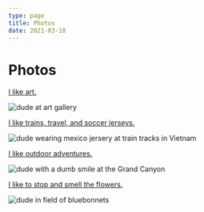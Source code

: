 ```yaml
---
type: page
title: Photos
date: 2021-03-18
---
```


# Photos


[I like art.](https://thecontemporaryaustin.org/exhibitions/danieljohnston/)

<Image
  src="/images/daniel_johnston.jpg"
  alt="dude at art gallery"
  width={1125}
  height={843.75}
  priority
  className="next-image"
/>

[I like trains, travel, and soccer jerseys.](https://shippedaway.com/hanoi-train-street/)

<Image
  src="/images/vietnam_tiny.jpg"
  alt="dude wearing mexico jersery at train tracks in Vietnam"
  width={845}
  height={1125}
  priority
  className="next-image"
/>

[I like outdoor adventures.](https://www.nps.gov/grca/index.htm)

<Image
  src="/images/grandcanyon.jpg"
  alt="dude with a dumb smile at the Grand Canyon"
  width={640}
  height={640}
  priority
  className="next-image"
/>

[I like to stop and smell the flowers.](https://www.wildflower.org/bluebonnet-faq)

<Image
  src="/images/bluebonnets.jpg"
  alt="dude in field of bluebonnets"
  width={900}
  height={1125}
  priority
  className="next-image"
/>
